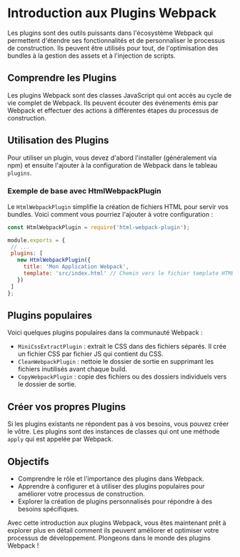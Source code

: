 # Introduction aux Plugins Webpack

Les plugins sont des outils puissants dans l'écosystème Webpack qui permettent d'étendre ses fonctionnalités et de personnaliser le processus de construction. Ils peuvent être utilisés pour tout, de l'optimisation des bundles à la gestion des assets et à l'injection de scripts.

## Comprendre les Plugins
Les plugins Webpack sont des classes JavaScript qui ont accès au cycle de vie complet de Webpack. Ils peuvent écouter des événements émis par Webpack et effectuer des actions à différentes étapes du processus de construction.

## Utilisation des Plugins
Pour utiliser un plugin, vous devez d'abord l'installer (généralement via npm) et ensuite l'ajouter à la configuration de Webpack dans le tableau `plugins`.

### Exemple de base avec HtmlWebpackPlugin
Le `HtmlWebpackPlugin` simplifie la création de fichiers HTML pour servir vos bundles. Voici comment vous pourriez l'ajouter à votre configuration :

```javascript
const HtmlWebpackPlugin = require('html-webpack-plugin');

module.exports = {
 // ...
 plugins: [
   new HtmlWebpackPlugin({
     title: 'Mon Application Webpack',
     template: 'src/index.html' // Chemin vers le fichier template HTML
   })
 ]
};
```

## Plugins populaires
Voici quelques plugins populaires dans la communauté Webpack :

- `MiniCssExtractPlugin` : extrait le CSS dans des fichiers séparés. Il crée un fichier CSS par fichier JS qui contient du CSS.
- `CleanWebpackPlugin` : nettoie le dossier de sortie en supprimant les fichiers inutilisés avant chaque build.
- `CopyWebpackPlugin` : copie des fichiers ou des dossiers individuels vers le dossier de sortie.

## Créer vos propres Plugins
Si les plugins existants ne répondent pas à vos besoins, vous pouvez créer le vôtre. Les plugins sont des instances de classes qui ont une méthode `apply` qui est appelée par Webpack.

## Objectifs
- Comprendre le rôle et l'importance des plugins dans Webpack.
- Apprendre à configurer et à utiliser des plugins populaires pour améliorer votre processus de construction.
- Explorer la création de plugins personnalisés pour répondre à des besoins spécifiques.

Avec cette introduction aux plugins Webpack, vous êtes maintenant prêt à explorer plus en détail comment ils peuvent améliorer et optimiser votre processus de développement. Plongeons dans le monde des plugins Webpack !